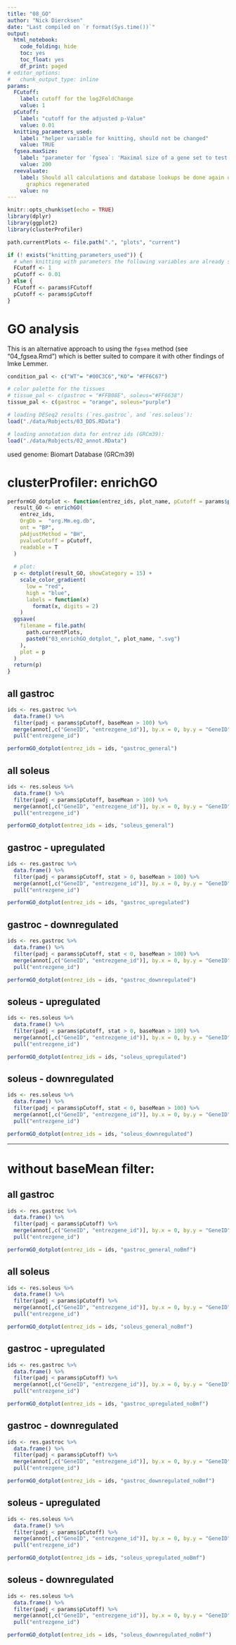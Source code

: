 ```yaml
---
title: "08_GO"
author: "Nick Diercksen"
date: "Last compiled on `r format(Sys.time())`"
output:
  html_notebook:
    code_folding: hide
    toc: yes
    toc_float: yes
    df_print: paged
# editor_options: 
#   chunk_output_type: inline
params:
  FCutoff:
    label: cutoff for the log2FoldChange
    value: 1
  pCutoff:
    label: "cutoff for the adjusted p-Value"
    value: 0.01
  knitting_parameters_used:
    label: "helper variable for knitting, should not be changed"
    value: TRUE
  fgsea.maxSize:
    label: "parameter for `fgsea`: 'Maximal size of a gene set to test. All pathways above the threshold are excluded.'"
    value: 200
  reevaluate:
    label: Should all calculations and database lookups be done again or just e.g.
      graphics regenerated
    value: no
---
```


```r
knitr::opts_chunk$set(echo = TRUE)
library(dplyr)
library(ggplot2)
library(clusterProfiler)
```

```r
path.currentPlots <- file.path(".", "plots", "current")

if (! exists("knitting_parameters_used")) {
  # when knitting with parameters the following variables are already set
  FCutoff <- 1
  pCutoff <- 0.01
} else {
  FCutoff <- params$FCutoff
  pCutoff <- params$pCutoff
} 
```


# GO analysis

This is an alternative approach to using the `fgsea` method (see "04_fgsea.Rmd")
which is better suited to compare it with other findings of Imke Lemmer.



```r
condition_pal <- c("WT"= "#00C3C6","KO"= "#FF6C67")

# color palette for the tissues
# tissue_pal <- c(gastroc = "#FFB08E", soleus="#FF6638")
tissue_pal <- c(gastroc = "orange", soleus="purple")
```



```r
# loading DESeq2 results (`res.gastroc`, and `res.soleus`):
load("./data/Robjects/03_DDS.RData")

# loading annotation data for entrez ids (GRCm39):
load("./data/Robjects/02_annot.RData")
```

used genome: Biomart Database (GRCm39)

# clusterProfiler: enrichGO

```r
performGO_dotplot <- function(entrez_ids, plot_name, pCutoff = params$pCutoff) {
  result_GO <- enrichGO(
    entrez_ids,
    OrgDb =  "org.Mm.eg.db",
    ont = "BP",
    pAdjustMethod = "BH",
    pvalueCutoff = pCutoff,
    readable = T
  )
  
  # plot:
  p <- dotplot(result_GO, showCategory = 15) +
    scale_color_gradient(
      low = "red",
      high = "blue",
      labels = function(x)
        format(x, digits = 2)
    )
  ggsave(
    filename = file.path(
      path.currentPlots,
      paste0("03_enrichGO_dotplot_", plot_name, ".svg")
    ),
    plot = p
  )
  return(p)
}
```

## all gastroc
```r
ids <- res.gastroc %>%
  data.frame() %>% 
  filter(padj < params$pCutoff, baseMean > 100) %>% 
  merge(annot[,c("GeneID", "entrezgene_id")], by.x = 0, by.y = "GeneID") %>% 
  pull("entrezgene_id")

performGO_dotplot(entrez_ids = ids, "gastroc_general")
```



## all soleus
```r
ids <- res.soleus %>%
  data.frame() %>% 
  filter(padj < params$pCutoff, baseMean > 100) %>% 
  merge(annot[,c("GeneID", "entrezgene_id")], by.x = 0, by.y = "GeneID") %>% 
  pull("entrezgene_id")

performGO_dotplot(entrez_ids = ids, "soleus_general")
```


## gastroc - upregulated
```r
ids <- res.gastroc %>%
  data.frame() %>% 
  filter(padj < params$pCutoff, stat > 0, baseMean > 100) %>% 
  merge(annot[,c("GeneID", "entrezgene_id")], by.x = 0, by.y = "GeneID") %>% 
  pull("entrezgene_id")

performGO_dotplot(entrez_ids = ids, "gastroc_upregulated")
```



## gastroc - downregulated
```r
ids <- res.gastroc %>%
  data.frame() %>% 
  filter(padj < params$pCutoff, stat < 0, baseMean > 100) %>% 
  merge(annot[,c("GeneID", "entrezgene_id")], by.x = 0, by.y = "GeneID") %>% 
  pull("entrezgene_id")

performGO_dotplot(entrez_ids = ids, "gastroc_downregulated")
```


## soleus - upregulated
```r
ids <- res.soleus %>%
  data.frame() %>% 
  filter(padj < params$pCutoff, stat > 0, baseMean > 100) %>% 
  merge(annot[,c("GeneID", "entrezgene_id")], by.x = 0, by.y = "GeneID") %>% 
  pull("entrezgene_id")

performGO_dotplot(entrez_ids = ids, "soleus_upregulated")
```



## soleus - downregulated
```r
ids <- res.soleus %>%
  data.frame() %>% 
  filter(padj < params$pCutoff, stat < 0, baseMean > 100) %>% 
  merge(annot[,c("GeneID", "entrezgene_id")], by.x = 0, by.y = "GeneID") %>% 
  pull("entrezgene_id")

performGO_dotplot(entrez_ids = ids, "soleus_downregulated")
```

---
# without baseMean filter:

## all gastroc
```r
ids <- res.gastroc %>%
  data.frame() %>% 
  filter(padj < params$pCutoff) %>% 
  merge(annot[,c("GeneID", "entrezgene_id")], by.x = 0, by.y = "GeneID") %>% 
  pull("entrezgene_id")

performGO_dotplot(entrez_ids = ids, "gastroc_general_noBmf")
```



## all soleus
```r
ids <- res.soleus %>%
  data.frame() %>% 
  filter(padj < params$pCutoff) %>% 
  merge(annot[,c("GeneID", "entrezgene_id")], by.x = 0, by.y = "GeneID") %>% 
  pull("entrezgene_id")

performGO_dotplot(entrez_ids = ids, "soleus_general_noBmf")
```


## gastroc - upregulated
```r
ids <- res.gastroc %>%
  data.frame() %>% 
  filter(padj < params$pCutoff) %>% 
  merge(annot[,c("GeneID", "entrezgene_id")], by.x = 0, by.y = "GeneID") %>% 
  pull("entrezgene_id")

performGO_dotplot(entrez_ids = ids, "gastroc_upregulated_noBmf")
```



## gastroc - downregulated
```r
ids <- res.gastroc %>%
  data.frame() %>% 
  filter(padj < params$pCutoff) %>% 
  merge(annot[,c("GeneID", "entrezgene_id")], by.x = 0, by.y = "GeneID") %>% 
  pull("entrezgene_id")

performGO_dotplot(entrez_ids = ids, "gastroc_downregulated_noBmf")
```


## soleus - upregulated
```r
ids <- res.soleus %>%
  data.frame() %>% 
  filter(padj < params$pCutoff) %>% 
  merge(annot[,c("GeneID", "entrezgene_id")], by.x = 0, by.y = "GeneID") %>% 
  pull("entrezgene_id")

performGO_dotplot(entrez_ids = ids, "soleus_upregulated_noBmf")
```



## soleus - downregulated
```r
ids <- res.soleus %>%
  data.frame() %>% 
  filter(padj < params$pCutoff) %>% 
  merge(annot[,c("GeneID", "entrezgene_id")], by.x = 0, by.y = "GeneID") %>% 
  pull("entrezgene_id")

performGO_dotplot(entrez_ids = ids, "soleus_downregulated_noBmf")
```
